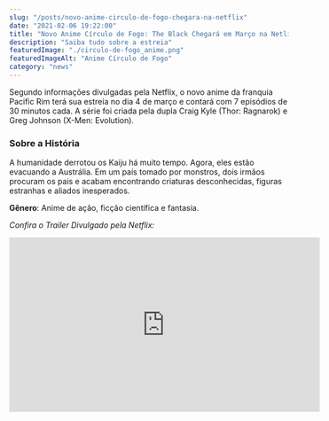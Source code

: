 ```yaml
---
slug: "/posts/novo-anime-circulo-de-fogo-chegara-na-netflix"
date: "2021-02-06 19:22:00"
title: "Novo Anime Círculo de Fogo: The Black Chegará em Março na Netlix"
description: "Saiba tudo sobre a estreia"
featuredImage: "./circulo-de-fogo_anime.png"
featuredImageAlt: "Anime Círculo de Fogo"
category: "news"
---
```


Segundo informações divulgadas pela Netflix, o novo anime da franquia Pacific Rim terá sua estreia
no dia 4 de março e contará com 7 episódios de 30 minutos cada.
A série foi criada pela dupla Craig Kyle (Thor: Ragnarok) e Greg Johnson (X-Men: Evolution).

### Sobre a História

A humanidade derrotou os Kaiju há muito tempo. Agora, eles estão evacuando a Austrália.
Em um país tomado por monstros, dois irmãos procuram os pais e acabam encontrando criaturas desconhecidas,
figuras estranhas e aliados inesperados.

**Gênero**: Anime de ação, ficção científica e fantasia.

_Confira o Trailer Divulgado pela Netflix:_

<iframe
  width="560"
  height="315"
  src="https://www.youtube.com/embed/XgkLBTv7ZU8"
  frameborder="0"
  allow="accelerometer; autoplay; clipboard-write; encrypted-media; gyroscope; picture-in-picture"
  allowfullscreen
></iframe>
